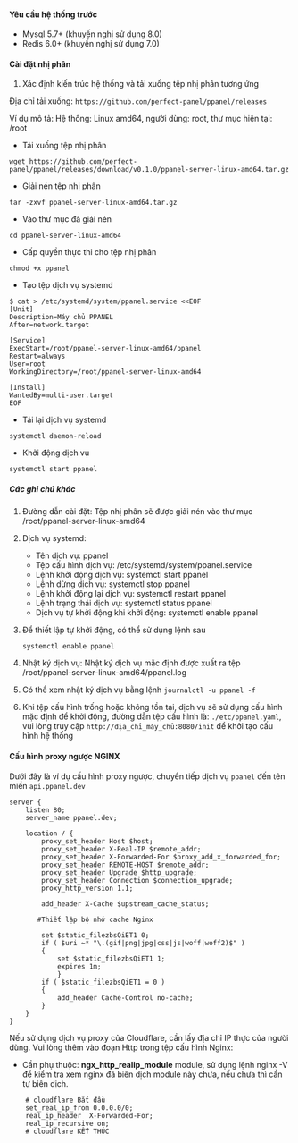 #### Yêu cầu hệ thống trước

- Mysql 5.7+ (khuyến nghị sử dụng 8.0)
- Redis 6.0+ (khuyến nghị sử dụng 7.0)

#### Cài đặt nhị phân

1. Xác định kiến trúc hệ thống và tải xuống tệp nhị phân tương ứng

Địa chỉ tải xuống: `https://github.com/perfect-panel/ppanel/releases`

Ví dụ mô tả: Hệ thống: Linux amd64, người dùng: root, thư mục hiện tại: /root

- Tải xuống tệp nhị phân

```shell
wget https://github.com/perfect-panel/ppanel/releases/download/v0.1.0/ppanel-server-linux-amd64.tar.gz
```

- Giải nén tệp nhị phân

```shell
tar -zxvf ppanel-server-linux-amd64.tar.gz
```

- Vào thư mục đã giải nén

```shell
cd ppanel-server-linux-amd64
```

- Cấp quyền thực thi cho tệp nhị phân

```shell
chmod +x ppanel
```

- Tạo tệp dịch vụ systemd

```shell
$ cat > /etc/systemd/system/ppanel.service <<EOF
[Unit]
Description=Máy chủ PPANEL
After=network.target

[Service]
ExecStart=/root/ppanel-server-linux-amd64/ppanel
Restart=always
User=root
WorkingDirectory=/root/ppanel-server-linux-amd64

[Install]
WantedBy=multi-user.target
EOF
```

- Tải lại dịch vụ systemd

```shell
systemctl daemon-reload
```

- Khởi động dịch vụ

```shell
systemctl start ppanel
```

##### Các ghi chú khác

1. Đường dẫn cài đặt: Tệp nhị phân sẽ được giải nén vào thư mục /root/ppanel-server-linux-amd64

2. Dịch vụ systemd:

   - Tên dịch vụ: ppanel
   - Tệp cấu hình dịch vụ: /etc/systemd/system/ppanel.service
   - Lệnh khởi động dịch vụ: systemctl start ppanel
   - Lệnh dừng dịch vụ: systemctl stop ppanel
   - Lệnh khởi động lại dịch vụ: systemctl restart ppanel
   - Lệnh trạng thái dịch vụ: systemctl status ppanel
   - Dịch vụ tự khởi động khi khởi động: systemctl enable ppanel

3. Để thiết lập tự khởi động, có thể sử dụng lệnh sau

   ```shell
   systemctl enable ppanel
   ```

4. Nhật ký dịch vụ: Nhật ký dịch vụ mặc định được xuất ra tệp /root/ppanel-server-linux-amd64/ppanel.log

5. Có thể xem nhật ký dịch vụ bằng lệnh `journalctl -u ppanel -f`

6. Khi tệp cấu hình trống hoặc không tồn tại, dịch vụ sẽ sử dụng cấu hình mặc định để khởi động, đường dẫn tệp cấu hình là: `./etc/ppanel.yaml`,
   vui lòng truy cập `http://địa_chỉ_máy_chủ:8080/init` để khởi tạo cấu hình hệ thống

#### Cấu hình proxy ngược NGINX

Dưới đây là ví dụ cấu hình proxy ngược, chuyển tiếp dịch vụ `ppanel` đến tên miền `api.ppanel.dev`

```nginx
server {
    listen 80;
    server_name ppanel.dev;

    location / {
        proxy_set_header Host $host;
        proxy_set_header X-Real-IP $remote_addr;
        proxy_set_header X-Forwarded-For $proxy_add_x_forwarded_for;
        proxy_set_header REMOTE-HOST $remote_addr;
        proxy_set_header Upgrade $http_upgrade;
        proxy_set_header Connection $connection_upgrade;
        proxy_http_version 1.1;

        add_header X-Cache $upstream_cache_status;

       #Thiết lập bộ nhớ cache Nginx

        set $static_filezbsQiET1 0;
        if ( $uri ~* "\.(gif|png|jpg|css|js|woff|woff2)$" )
        {
            set $static_filezbsQiET1 1;
            expires 1m;
            }
        if ( $static_filezbsQiET1 = 0 )
        {
            add_header Cache-Control no-cache;
        }
    }
}
```

Nếu sử dụng dịch vụ proxy của Cloudflare, cần lấy địa chỉ IP thực của người dùng. Vui lòng thêm vào đoạn Http trong tệp cấu hình Nginx:

- Cần phụ thuộc: **ngx_http_realip_module** module, sử dụng lệnh nginx -V để kiểm tra xem nginx đã biên dịch module này chưa, nếu chưa thì cần tự biên dịch.

```nginx
    # cloudflare Bắt đầu
    set_real_ip_from 0.0.0.0/0;
    real_ip_header  X-Forwarded-For;
    real_ip_recursive on;
    # cloudflare KẾT THÚC
```



<Giscus />
